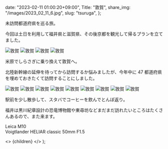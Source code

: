 
  date: "2023-02-11 01:00:20+09:00",
  Title: "敦賀",
  share_img: "/images/2023_02_11_6.jpg",
  slug: "tsuruga",
};

未訪問都道府県を巡る旅。

今回は土日を利用して福井県と滋賀県、その後京都を観光して帰るプランを立てました。

![敦賀](/images/2023_02_11_1.jpg)
![敦賀](/images/2023_02_11_2.jpg)
![敦賀](/images/2023_02_11_3.jpg)
![敦賀](/images/2023_02_11_4.jpg)

米原でしらさぎに乗り換えて敦賀へ。

北陸新幹線の延伸を待ってから訪問するか悩みましたが、今年中に 47 都道府県を埋めておきたくて訪問することにしました。

![敦賀](/images/2023_02_11_5.jpg)
![敦賀](/images/2023_02_11_6.jpg)
![敦賀](/images/2023_02_11_7.jpg)
![敦賀](/images/2023_02_11_8.jpg)
![敦賀](/images/2023_02_11_9.jpg)
![敦賀](/images/2023_02_11_10.jpg)
![敦賀](/images/2023_02_11_11.jpg)
![敦賀](/images/2023_02_11_12.jpg)
![敦賀](/images/2023_02_11_13.jpg)

駅前を少し散歩して、スタバでコーヒーを飲んでとんぼ返り。

福井は黒川紀章設計の恐竜博物館や東尋坊などまだまだ訪れたいところはたくさんあるので、また来ます。

Leica M10<br />
Voigtlander HELIAR classic 50mm F1.5<br />

  <>
    <Head>
      <title>{meta.Title} | 異郷好実</title>
    </Head>
    <PostLayout meta={meta}>{children}</PostLayout>
  </>
);
